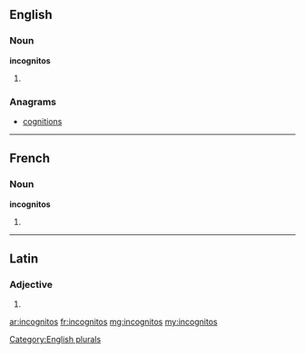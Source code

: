 ==English==

===Noun===
'''incognitos'''

# {{plural of|incognito}}

===Anagrams===
* [[cognitions#English|cognitions]]

[[Category:English plurals]]

----

==French==

===Noun===
'''incognitos''' {{m}}

# {{plural of|incognito|lang=fr}}

----

==Latin==

===Adjective===
{{la-adj-form|incognitōs}}

# {{inflection of|incognitus|incognitus|acc|m|p|lang=la}}

[[ar:incognitos]]
[[fr:incognitos]]
[[mg:incognitos]]
[[my:incognitos]]